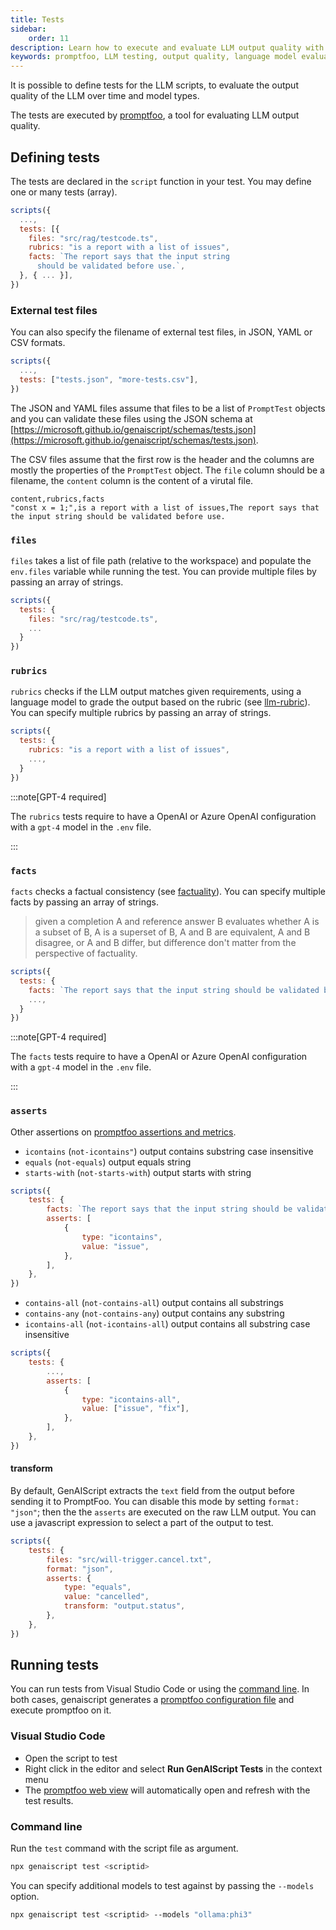 ```yaml
---
title: Tests
sidebar:
    order: 11
description: Learn how to execute and evaluate LLM output quality with promptfoo, a tool designed for testing language model outputs.
keywords: promptfoo, LLM testing, output quality, language model evaluation, script tests
---
```


It is possible to define tests for the LLM scripts, to evaluate the output quality of the LLM
over time and model types.

The tests are executed by [promptfoo](https://promptfoo.dev/), a tool
for evaluating LLM output quality.

## Defining tests

The tests are declared in the `script` function in your test.
You may define one or many tests (array).

```js title="proofreader.genai.js" wrap "tests"
scripts({
  ...,
  tests: [{
    files: "src/rag/testcode.ts",
    rubrics: "is a report with a list of issues",
    facts: `The report says that the input string
      should be validated before use.`,
  }, { ... }],
})
```

### External test files

You can also specify the filename of external test files, in JSON, YAML or CSV formats.

```js title="proofreader.genai.js" wrap "tests"
scripts({
  ...,
  tests: ["tests.json", "more-tests.csv"],
})
```

The JSON and YAML files assume that files to be a list of `PromptTest` objects and you can validate these files
using the JSON schema at [https://microsoft.github.io/genaiscript/schemas/tests.json](https://microsoft.github.io/genaiscript/schemas/tests.json).

The CSV files assume that the first row is the header and the columns are mostly the properties of the `PromptTest` object.
The `file` column should be a filename, the `content` column is the content of a virutal file.

```csv title="tests.csv"
content,rubrics,facts
"const x = 1;",is a report with a list of issues,The report says that the input string should be validated before use.
```

### `files`

`files` takes a list of file path (relative to the workspace) and populate the `env.files`
variable while running the test. You can provide multiple files by passing an array of strings.

```js title="proofreader.genai.js" wrap "files"
scripts({
  tests: {
    files: "src/rag/testcode.ts",
    ...
  }
})
```

### `rubrics`

`rubrics` checks if the LLM output matches given requirements,
using a language model to grade the output based on the rubric (see [llm-rubric](https://promptfoo.dev/docs/configuration/expected-outputs/model-graded/#examples-output-based)).
You can specify multiple rubrics by passing an array of strings.

```js title="proofreader.genai.js" wrap "rubrics"
scripts({
  tests: {
    rubrics: "is a report with a list of issues",
    ...,
  }
})
```

:::note[GPT-4 required]

The `rubrics` tests require to have
a OpenAI or Azure OpenAI configuration with a `gpt-4` model in the `.env` file.

:::

### `facts`

`facts` checks a factual consistency (see [factuality](https://promptfoo.dev/docs/guides/factuality-eval/)).
You can specify multiple facts by passing an array of strings.

> given a completion A and reference answer B evaluates
> whether A is a subset of B, A is a superset of B, A and B are equivalent,
> A and B disagree, or A and B differ,
> but difference don't matter from the perspective of factuality.

```js title="proofreader.genai.js" wrap "facts"
scripts({
  tests: {
    facts: `The report says that the input string should be validated before use.`,
    ...,
  }
})
```

:::note[GPT-4 required]

The `facts` tests require to have
a OpenAI or Azure OpenAI configuration with a `gpt-4` model in the `.env` file.

:::

### `asserts`

Other assertions on
[promptfoo assertions and metrics](https://promptfoo.dev/docs/configuration/expected-outputs/).

- `icontains` (`not-icontains"`) output contains substring case insensitive
- `equals` (`not-equals`) output equals string
- `starts-with` (`not-starts-with`) output starts with string

```js title="proofreader.genai.js" wrap "asserts"
scripts({
    tests: {
        facts: `The report says that the input string should be validated before use.`,
        asserts: [
            {
                type: "icontains",
                value: "issue",
            },
        ],
    },
})
```

- `contains-all` (`not-contains-all`) output contains all substrings
- `contains-any` (`not-contains-any`) output contains any substring
- `icontains-all` (`not-icontains-all`) output contains all substring case insensitive

```js title="proofreader.genai.js" wrap "asserts"
scripts({
    tests: {
        ...,
        asserts: [
            {
                type: "icontains-all",
                value: ["issue", "fix"],
            },
        ],
    },
})
```

#### transform

By default, GenAIScript extracts the `text` field from the output before sending it to PromptFoo.
You can disable this mode by setting `format: "json"`; then the the `asserts` are executed on the raw LLM output.
You can use a javascript expression to select a part of the output to test.

```js title="proofreader.genai.js" wrap "transform"
scripts({
    tests: {
        files: "src/will-trigger.cancel.txt",
        format: "json",
        asserts: {
            type: "equals",
            value: "cancelled",
            transform: "output.status",
        },
    },
})
```

## Running tests

You can run tests from Visual Studio Code or using the [command line](/genaiscript/reference/cli).
In both cases, genaiscript generates a [promptfoo configuration file](https://promptfoo.dev/docs/configuration/guide)
and execute promptfoo on it.

### Visual Studio Code

- Open the script to test
- Right click in the editor and select **Run GenAIScript Tests** in the context menu
- The [promptfoo web view](https://promptfoo.dev/docs/usage/web-ui/) will automatically
  open and refresh with the test results.

### Command line

Run the `test` command with the script file as argument.

```sh "test"
npx genaiscript test <scriptid>
```

You can specify additional models to test against by passing the `--models` option.

```sh '--models "ollama:phi3"'
npx genaiscript test <scriptid> --models "ollama:phi3"
```
